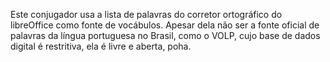 Este conjugador usa a lista de palavras do corretor ortográfico do libreOffice como 
fonte de vocábulos. Apesar dela não ser a fonte oficial de palavras da língua 
portuguesa no Brasil, como o VOLP, cujo base de dados digital é restritiva,
ela é livre e aberta, poha.
